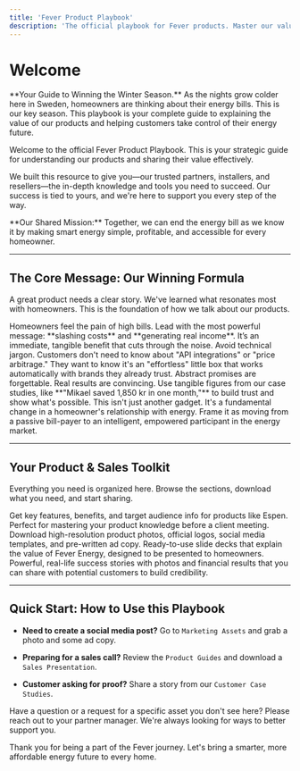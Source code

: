 ```yaml
---
title: 'Fever Product Playbook'
description: 'The official playbook for Fever products. Master our value proposition, messaging, and sales strategies to win new customers.'
---
```


# Welcome

<Info icon="book-open-cover">
  **Your Guide to Winning the Winter Season.** As the nights grow colder here in Sweden, homeowners are thinking about their energy bills. This is our key season. This playbook is your complete guide to explaining the value of our products and helping customers take control of their energy future.
</Info>

Welcome to the official Fever Product Playbook. This is your strategic guide for understanding our products and sharing their value effectively.

We built this resource to give you—our trusted partners, installers, and resellers—the in-depth knowledge and tools you need to succeed. Our success is tied to yours, and we're here to support you every step of the way.

<Note>
  **Our Shared Mission:** Together, we can end the energy bill as we know it by making smart energy simple, profitable, and accessible for every homeowner.
</Note>

---

## The Core Message: Our Winning Formula

A great product needs a clear story. We've learned what resonates most with homeowners. This is the foundation of how we talk about our products.

<CardGroup cols={2}>
  <Card title="Focus on Financial Wins" icon="dollar-circle">
    Homeowners feel the pain of high bills. Lead with the most powerful message: **slashing costs** and **generating real income**. It’s an immediate, tangible benefit that cuts through the noise.
  </Card>
  <Card title="Keep it Simple. Sell the Outcome." icon="chat-check">
    Avoid technical jargon. Customers don't need to know about "API integrations" or "price arbitrage." They want to know it's an "effortless" little box that works automatically with brands they already trust.
  </Card>
  <Card title="Use Real-World Proof" icon="user-check">
    Abstract promises are forgettable. Real results are convincing. Use tangible figures from our case studies, like **"Mikael saved 1,850 kr in one month,"** to build trust and show what's possible.
  </Card>
  <Card title="Tell a Revolutionary Story" icon="sparkles">
    This isn't just another gadget. It's a fundamental change in a homeowner's relationship with energy. Frame it as moving from a passive bill-payer to an intelligent, empowered participant in the energy market.
  </Card>
</CardGroup>

---

## Your Product & Sales Toolkit

Everything you need is organized here. Browse the sections, download what you need, and start sharing.

<CardGroup cols={2}>
    <Card title="Product Guides" icon="book-open-cover">
        Get key features, benefits, and target audience info for products like Espen. Perfect for mastering your product knowledge before a client meeting.
    </Card>
    <Card title="Marketing Assets" icon="media-image">
        Download high-resolution product photos, official logos, social media templates, and pre-written ad copy.
    </Card>
    <Card title="Sales Presentations" icon="presentation">
        Ready-to-use slide decks that explain the value of Fever Energy, designed to be presented to homeowners.
    </Card>
    <Card title="Customer Case Studies" icon="file-invoice">
        Powerful, real-life success stories with photos and financial results that you can share with potential customers to build credibility.
    </Card>
</CardGroup>

---

## Quick Start: How to Use this Playbook

* **Need to create a social media post?**
    Go to `Marketing Assets` and grab a photo and some ad copy.

* **Preparing for a sales call?**
    Review the `Product Guides` and download a `Sales Presentation`.

* **Customer asking for proof?**
    Share a story from our `Customer Case Studies`.

<Tip>
Have a question or a request for a specific asset you don't see here? Please reach out to your partner manager. We're always looking for ways to better support you.
</Tip>

Thank you for being a part of the Fever journey. Let's bring a smarter, more affordable energy future to every home.